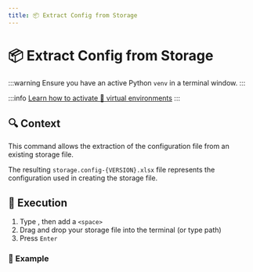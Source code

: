 ```yaml
---
title: 📦 Extract Config from Storage
---
```



# 📦 Extract <ExcelIcon /> Config from <StorageIcon /> Storage

:::warning
Ensure you have an active <PythonIcon /> Python `venv` in a terminal window.
:::

:::info
[Learn how to activate 🔮 virtual
environments](../installation/application#-virtual-environment)
:::

## 🔍 Context

This command allows the extraction of the <ExcelIcon /> configuration file from
an existing <StorageIcon /> storage file.

The resulting `storage.config-{VERSION}.xlsx` file represents the <ExcelIcon />
configuration used in creating the <StorageIcon /> storage file.

## 🚀 Execution

1. Type <ConfigCommandInline/>, then add a `<space>`
2. Drag and drop your <StorageIcon /> storage file into the terminal (or type
   path)
3. Press `Enter`

### 📝 Example

<ConfigCommandBlock />
